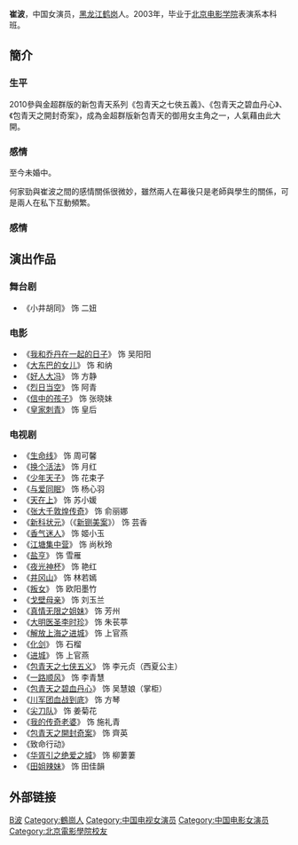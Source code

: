 {{otheruses|崔波}}
{{藝人
| 姓名 = 崔波
| 類型 = 女演员
| 圖片 = 
| 圖片簡介 = 
| 暱稱 =
| 英文名 = Amber Chui
| 國籍 = {{PRC}}
| 出生日期 = {{birth date and age|1981|5|16}}
| 出生地點 = {{CHN}}[[黑龙江省|黑龙江省]][[鹤岗市|鹤岗市]]
| 逝世日期 =
| 語言 = [[普通話|普通話]]
| 教育程度 = [[北京电影学院|北京电影学院]]表演系本科班
| 職業 = [[演员|演员]]
| 活躍年代 = 
| 經紀公司 = 北京中盛天歌演艺经纪有限公司
| 網站 = 
| 代表作 = 
}}
'''崔波'''{{BD|1981年|5月16日||catIdx=C崔}}，中国女演员，[[黑龙江省|黑龙江]][[鹤岗|鹤岗]]人。2003年，毕业于[[北京电影学院|北京电影学院]]表演系本科班。

==簡介==
===生平===

2010參與金超群版的新包青天系列《包青天之七俠五義》、《包青天之碧血丹心》、《包青天之開封奇案》，成為金超群版新包青天的御用女主角之一，人氣藉由此大開。

===感情===
至今未婚中。

何家勁與崔波之間的感情關係很微妙，雖然兩人在幕後只是老師與學生的關係，可是兩人在私下互動頻繁。

===感情===

==演出作品==
===舞台剧===
*《小井胡同》 饰 二妞

===电影===
*《[[我和乔丹在一起的日子|我和乔丹在一起的日子]]》 饰 吴阳阳
*《[[大东巴的女儿|大东巴的女儿]]》 饰 和纳
*《[[好人大冯|好人大冯]]》 饰 方静
*《[[烈日当空|烈日当空]]》 饰 阿青
*《[[信中的孩子|信中的孩子]]》 饰 张晓妹
*《[[皇家刺青|皇家刺青]]》 饰 皇后

===电视剧===
*《[[生命线|生命线]]》 饰 周可馨
*《[[换个活法|换个活法]]》 饰 月红
*《[[少年天子|少年天子]]》 饰 花束子
*《[[与爱同眠|与爱同眠]]》 饰 杨心羽
*《[[天在上|天在上]]》 饰 苏小媛
*《[[张大千敦煌传奇|张大千敦煌传奇]]》 饰 俞丽娜
*《[[新科状元|新科状元]]》（《[[新铡美案|新铡美案]]》） 饰 芸香
*《[[香气迷人|香气迷人]]》 饰 姬小玉
*《[[江塘集中营|江塘集中营]]》 饰 尚秋玲
*《[[盐亨|盐亨]]》 饰 雪雁
*《[[夜光神杯|夜光神杯]]》 饰 艳红
*《[[井冈山|井冈山]]》 饰 林若嫣
*《[[叛女|叛女]]》 饰 欧阳墨竹
*《[[戈壁母亲|戈壁母亲]]》 饰 刘玉兰
*《[[真情无限之姐妹|真情无限之姐妹]]》 饰 芳州  
*《[[大明医圣李时珍|大明医圣李时珍]]》 饰 朱苌葶
*《[[解放上海之进城|解放上海之进城]]》 饰 上官燕
*《[[化剑|化剑]]》 饰 石榴
*《[[进城|进城]]》 饰 上官燕
*《[[包青天之七侠五义|包青天之七侠五义]]》 饰 李元贞（西夏公主）
*《[[一路顺风|一路顺风]]》 饰 李青慧
*《[[包青天之碧血丹心|包青天之碧血丹心]]》 饰 吴慧娘（掌柜）
*《[[川军团血战到底|川军团血战到底]]》 饰 方琴
*《[[尖刀队|尖刀队]]》 饰 姜菊花
*《[[我的传奇老婆|我的传奇老婆]]》 饰 施礼青
*《[[包青天之開封奇案|包青天之開封奇案]]》 饰 齊英
*《致命行动》
*《[[华胥引之绝爱之城|华胥引之绝爱之城]]》 饰 柳萋萋
*《[[田姐辣妹|田姐辣妹]]》 饰 田佳韻

==外部链接==
{{sinaweibo|cuibo|崔波}}
{{DEFAULTSORT:C崔}}
[[Category:崔姓|B波]]
[[Category:鶴崗人|Category:鶴崗人]]
[[Category:中国电视女演员|Category:中国电视女演员]]
[[Category:中国电影女演员|Category:中国电影女演员]]
[[Category:北京電影學院校友|Category:北京電影學院校友]]